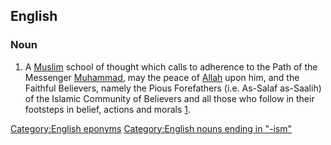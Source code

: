{{wikipedia}}
==English==
===Noun===
{{en-noun|-}}

# {{Islam}} A [[Muslim]] school of thought which calls to adherence to the Path of the Messenger [[Muhammad]], may the peace of [[Allah]] upon him, and the Faithful Believers, namely the Pious Forefathers (i.e. As-Salaf as-Saalih) of the Islamic Community of Believers and all those who follow in their footsteps in belief, actions and morals [http://www.spubs.com/sps/sp.cfm?secID=SLF&subsecID=SLF02&loadpage=displaysubsection.cfm].

[[Category:English eponyms]]
[[Category:English nouns ending in "-ism"]]